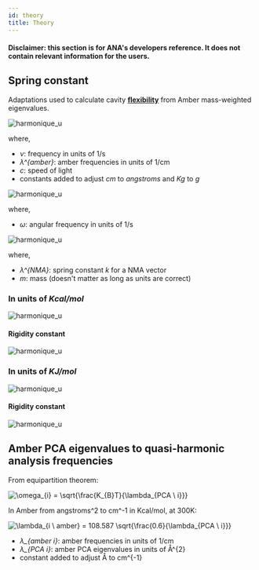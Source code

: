 ```yaml
---
id: theory
title: Theory
---
```


#### Disclaimer: this section is for ANA's developers reference. It does not contain relevant information for the users.

## Spring constant

Adaptations used to calculate cavity [**flexibility**](flexibility.html) from Amber mass-weighted eigenvalues.

<img src="https://latex.codecogs.com/svg.latex?\Large&space;\omega = \lambda_{amber} c \ 10^{8} \ 10^{3}" title="harmonique_u" />

where,

- *ν*: frequency in units of 1/s
- *λ^{amber}*: amber frequencies in units of 1/cm
- *c*: speed of light
- constants added to adjust *cm* to *angstroms* and *Kg* to *g*

<img src="https://latex.codecogs.com/svg.latex?\Large&space;\omega = 2\pi \nu " title="harmonique_u" />

where,

- *ω*: angular frequency in units of 1/s

<img src="https://latex.codecogs.com/svg.latex?\Large&space;\omega^{2} = \frac{\lambda_{NMA}}{m}" title="harmonique_u" />

where,

- *λ^{NMA}*: spring constant *k* for a NMA vector
- *m*: mass (doesn't matter as long as units are correct)


### In units of *Kcal/mol*

<img src="https://latex.codecogs.com/svg.latex?\Large&space;\lambda_{NMA} = 4 \pi^{2} c^{2} 4.184E^{-22} \lambda_{Amber}^{2}" title="harmonique_u" />

#### Rigidity constant

<img src="https://latex.codecogs.com/svg.latex?\Large&space;k_{VGV} = \frac{1}{108.591^{2}} \sum_{i=1}^{3N-6} c_{i}^{2} \lambda_{i \ Amber}^{2}" title="harmonique_u" />

### In units of *KJ/mol*

<img src="https://latex.codecogs.com/svg.latex?\Large&space;\lambda_{NMA} = 4 \pi^{2} c^{2} E^{-22} \lambda_{Amber}^{2}" title="harmonique_u" />

#### Rigidity constant

<img src="https://latex.codecogs.com/svg.latex?\Large&space;k_{VGV} = \frac{1}{53.088^{2}} \sum_{i=1}^{3N-6} c_{i}^{2} \lambda_{i \ Amber}^{2}" title="harmonique_u" />

## Amber PCA eigenvalues to quasi-harmonic analysis frequencies

From equipartition theorem:

<img src="https://latex.codecogs.com/gif.latex?\omega_{i}&space;=&space;\sqrt{\frac{K_{B}T}{\lambda_{PCA \ i}}}" title="\omega_{i} = \sqrt{\frac{K_{B}T}{\lambda_{PCA \ i}}}" />

In Amber from angstroms^2 to cm^-1 in Kcal/mol, at 300K:

<img src="https://latex.codecogs.com/gif.latex?\lambda_{amber \ i}&space;=&space;108.587&space;\sqrt{\frac{0.6}{\lambda_{PCA \ i}}}" title="\lambda_{i \ amber} = 108.587 \sqrt{\frac{0.6}{\lambda_{PCA \ i}}}" />

- *λ_{amber i}*: amber frequencies in units of 1/cm
- *λ_{PCA i}*: amber PCA eigenvalues in units of Å^{2}
- constant added to adjust Å to cm^{-1}

